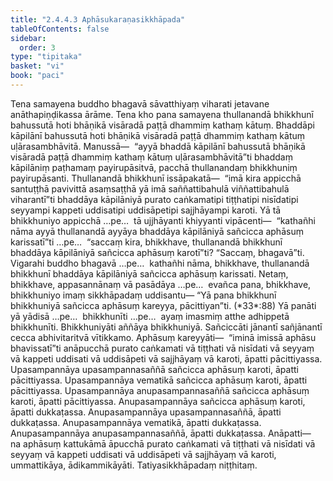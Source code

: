 ```yaml
---
title: "2.4.4.3 Aphāsukaraṇasikkhāpada"
tableOfContents: false
sidebar:
  order: 3
type: "tipitaka"
basket: "vi"
book: "paci"
---
```



<DynamicBreadcrumb />

<Division number="941" book="paci" e="ch" v="2" p="381">

<Paragraph number="2901" book="paci">
Tena samayena buddho bhagavā sāvatthiyaṃ viharati jetavane anāthapiṇḍikassa ārāme. Tena kho pana samayena thullanandā bhikkhunī bahussutā hoti bhāṇikā visāradā paṭṭā dhammiṃ kathaṃ kātuṃ. Bhaddāpi kāpilānī bahussutā hoti bhāṇikā visāradā paṭṭā dhammiṃ kathaṃ kātuṃ uḷārasambhāvitā. Manussā—  “ayyā bhaddā kāpilānī bahussutā bhāṇikā visāradā paṭṭā dhammiṃ kathaṃ kātuṃ uḷārasambhāvitā”ti bhaddaṃ kāpilāniṃ paṭhamaṃ payirupāsitvā, pacchā thullanandaṃ bhikkhuniṃ payirupāsanti. Thullanandā bhikkhunī issāpakatā—  “imā kira appicchā santuṭṭhā pavivittā asaṃsaṭṭhā yā imā saññattibahulā viññattibahulā viharantī”ti bhaddāya kāpilāniyā purato caṅkamatipi tiṭṭhatipi nisīdatipi seyyampi kappeti uddisatipi uddisāpetipi sajjhāyampi karoti.
</Paragraph>

<Paragraph number="2902" book="paci">
Yā tā bhikkhuniyo appicchā …pe…  tā ujjhāyanti khiyyanti vipācenti—  “kathañhi nāma ayyā thullanandā ayyāya bhaddāya kāpilāniyā sañcicca aphāsuṃ karissatī”ti …pe…  “saccaṃ kira, bhikkhave, thullanandā bhikkhunī bhaddāya kāpilāniyā sañcicca aphāsuṃ karotī”ti? “Saccaṃ, bhagavā”ti. Vigarahi buddho bhagavā …pe…  kathañhi nāma, bhikkhave, thullanandā bhikkhunī bhaddāya kāpilāniyā sañcicca aphāsuṃ karissati. Netaṃ, bhikkhave, appasannānaṃ vā pasādāya …pe…  evañca pana, bhikkhave, bhikkhuniyo imaṃ sikkhāpadaṃ uddisantu—
</Paragraph>

</Division>
<Division number="942" book="paci" e="ch" v="2" p="381">

<Paragraph number="2903" book="paci">
<Emphasis>“Yā pana bhikkhunī bhikkhuniyā sañcicca aphāsuṃ kareyya, pācittiyan”</Emphasis>ti. (*33*:<Emphasis>88</Emphasis>)
</Paragraph>

</Division>
<Division number="943" book="paci" e="ch" v="2" p="381">

<Paragraph number="2904" book="paci">
<Emphasis>Yā panā</Emphasis>ti yā yādisā …pe…  <Emphasis>bhikkhunī</Emphasis>ti …pe…  ayaṃ imasmiṃ atthe adhippetā bhikkhunīti.
</Paragraph>

<Paragraph number="2905" book="paci">
<Emphasis>Bhikkhuniyā</Emphasis>ti aññāya bhikkhuniyā.
</Paragraph>

<Paragraph number="2906" book="paci">
<Emphasis>Sañciccā</Emphasis>ti jānantī sañjānantī cecca abhivitaritvā vītikkamo.
</Paragraph>

<Paragraph number="2907" book="paci">
<Emphasis>Aphāsuṃ kareyyā</Emphasis>ti—  “iminā imissā aphāsu bhavissatī”ti anāpucchā purato caṅkamati vā tiṭṭhati vā nisīdati vā seyyaṃ vā kappeti uddisati vā uddisāpeti vā sajjhāyaṃ vā karoti, āpatti pācittiyassa.
</Paragraph>

</Division>
<Division number="944" book="paci" e="ch" v="2" p="382">

<Paragraph number="2908" book="paci">
Upasampannāya upasampannasaññā sañcicca aphāsuṃ karoti, āpatti pācittiyassa. Upasampannāya vematikā sañcicca aphāsuṃ karoti, āpatti pācittiyassa. Upasampannāya anupasampannasaññā sañcicca aphāsuṃ karoti, āpatti pācittiyassa.
</Paragraph>

<Paragraph number="2909" book="paci">
Anupasampannāya sañcicca aphāsuṃ karoti, āpatti dukkaṭassa. Anupasampannāya upasampannasaññā, āpatti dukkaṭassa. Anupasampannāya vematikā, āpatti dukkaṭassa. Anupasampannāya anupasampannasaññā, āpatti dukkaṭassa.
</Paragraph>

</Division>
<Division number="945" book="paci" e="ch" v="2" p="382">

<Paragraph number="2910" book="paci">
Anāpatti—  na aphāsuṃ kattukāmā āpucchā purato caṅkamati vā tiṭṭhati vā nisīdati vā seyyaṃ vā kappeti uddisati vā uddisāpeti vā sajjhāyaṃ vā karoti, ummattikāya, ādikammikāyāti.

</Paragraph>
</Division>

<Paragraph number="2911" type="center" book="paci">
Tatiyasikkhāpadaṃ niṭṭhitaṃ.
</Paragraph>